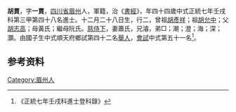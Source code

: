 {{明清人物信息框
| 姓名 = 胡貫
| 原名 =
| 圖片名稱= 
| 圖片大小 =
| 圖片說明 = 
| 最高職務 =
| 國家 = 大明 
| 爵位 =
| 籍貫 = [[四川省|四川省]][[眉州|眉州]]
| 族裔 = 
| 旗籍 = 
| 字號 = 
| 諡號 =
| 出生日期 = 十二月二十八日
| 出生地點 =
| 逝世日期 = 
| 逝世地點 =
| 墓葬 =
| 配偶 = 蕭氏
| 親屬 = 曾祖[[胡彥祥|胡彥祥]]，祖[[胡允中|胡允中]]，父[[胡志高|胡志高]]，母黃氏；繼母阮氏
| 出身 =
* 正統七年壬戌科進士
| 經歷 =
| 著作 =  
*
*
*
}}
'''胡貫'''{{BD|1399年||1458年||}}，字'''一貫'''，[[四川省|四川省]][[眉州|眉州]]人，軍籍，治《[[書經|書經]]》，年四十四歲中式正統七年壬戌科第三甲第四十八名進士。十二月二十八日生，行二，曾祖[[胡彥祥|胡彥祥]]；祖[[胡允中|胡允中]]；父[[胡志高|胡志高]]；母黃氏；繼母阮氏。[[慈侍下|慈侍下]]，妻蕭氏，兄濬，弟□；潮；澄；海；深；灝。由國子生中式順天府鄉試第四十二名[[舉人|舉人]]，[[會試|會試]]中式第五十一名<ref>《正統七年壬戌科進士登科錄》</ref>。

== 参考资料 ==
{{reflist}}

{{正統七年壬戌科殿试金榜}}

{{Authority control}}

{{DEFAULTSORT:}}
[[Category:眉州人|Category:眉州人]]


{{明朝人物小作品}}
